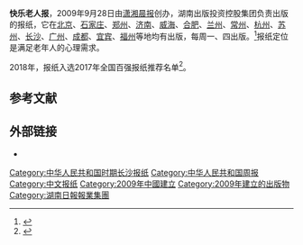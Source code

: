 {{Infobox Newspaper
| 名称    = 快乐老人报
| 报头    = 
| 图像    = 
| 图像说明= 2013年7月22日，第383期
| 类型    = 周报
| 版式    = 大报
| 拥有者  = [[潇湘晨报|潇湘晨报]]
| 出版商  = 湖南出版投资控股集团
| 编辑    = 
| 主编    = 彭臻玉、邹东峰等
| 副主编  = 
| 作者群  = 
| 创刊日  = 2009年9月28日
| 停刊日  = 
| 语言    = 简体中文
| 售价    = 1￥
| 总部    = 湖南省长沙市芙蓉南路1号
| 发行量  = 500万份
| ISSN    = CN43-0024
| 网站    = {{URL|http://www.laoren.com/}} 
}}
'''快乐老人报'''，2009年9月28日由[[潇湘晨报|潇湘晨报]]创办，湖南出版投资控股集团负责出版的报纸，它在[[北京市|北京]]、[[石家庄市|石家庄]]、[[郑州市|郑州]]、[[济南市|济南]]、[[威海市|威海]]、[[合肥市|合肥]]、[[兰州市|兰州]]、[[常州市|常州]]、[[杭州市|杭州]]、[[苏州市|苏州]]、[[长沙市|长沙]]、[[广州市|广州]]、[[成都市|成都]]、[[宜宾市|宜宾]]、[[福州市|福州]]等地均有出版，每周一、四出版。<ref name="fish">{{cite journal | author = | title =快乐老人报 | journal =《快乐老人报》 | volume =383 | year = 2013 | pages =  | issn =}}</ref>报纸定位是满足老年人的心理需求。

2018年，报纸入选2017年全国百强报纸推荐名单<ref>{{Cite web|title=2017年全国“百强报刊”推荐名单开始公示|url=http://www.ce.cn/culture/gd/201801/16/t20180116_27756145.shtml|accessdate=2021-02-10|author=赵新乐（中国新闻出版广电报）|date=2018-01-16|format=|work=www.ce.cn|publisher=[[中国经济网|中国经济网]]|language=|dead-url=no|archive-date=2020-11-05|archive-url=https://web.archive.org/web/20201105014543/http://www.ce.cn/culture/gd/201801/16/t20180116_27756145.shtml}}</ref>。

==参考文献==
{{reflist}}

== 外部链接 ==
*{{Official website|1=http://www.laoren.com/}}

{{全国百强报刊}}
{{DEFAULTSORT:Kuai快}}
[[Category:中华人民共和国时期长沙报纸|Category:中华人民共和国时期长沙报纸]]
[[Category:中华人民共和国周报|Category:中华人民共和国周报]]
[[Category:中文报纸|Category:中文报纸]]
[[Category:2009年中國建立|Category:2009年中國建立]]
[[Category:2009年建立的出版物|Category:2009年建立的出版物]]
[[Category:湖南日報報業集團|Category:湖南日報報業集團]]